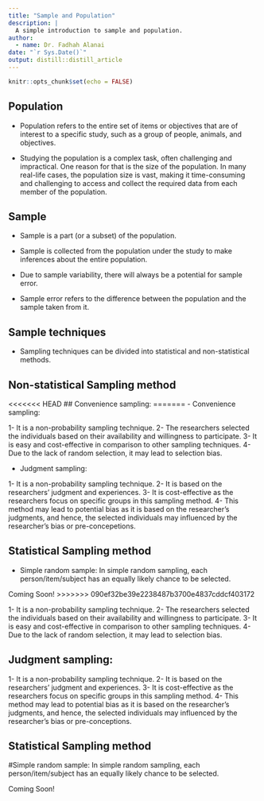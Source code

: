 ```yaml
---
title: "Sample and Population"
description: |
  A simple introduction to sample and population. 
author:
  - name: Dr. Fadhah Alanai
date: "`r Sys.Date()`"
output: distill::distill_article
---
```


```r
knitr::opts_chunk$set(echo = FALSE)
```

## Population 
- Population refers to the entire set of items or objectives that are of interest to a specific study, such as a group of people,
animals, and objectives. 

- Studying the population is a complex task, often challenging and impractical. One reason for that is the size of the 
population. In many real-life cases, the population size is vast, making it time-consuming and challenging to access and collect the required data
from each member of the population. 


## Sample

- Sample is a part (or a subset) of the population. 

- Sample is collected from the population under the study to make inferences about the entire population. 

- Due to sample variability, there will always be a potential for sample error. 

- Sample error refers to the difference between the population and the sample taken from it. 

## Sample techniques

- Sampling techniques can be divided into statistical and non-statistical methods. 

## Non-statistical Sampling method 

<<<<<<< HEAD
## Convenience sampling: 
=======
- Convenience sampling: 

1- It is a non-probability sampling technique. 
2- The researchers selected the individuals based on their availability and willingness to participate. 
3- It is easy and cost-effective in comparison to other sampling techniques. 
4- Due to the lack of random selection, it may lead to selection bias. 

- Judgment sampling:

1- It is a non-probability sampling technique. 
2- It is based on the researchers' judgment and experiences. 
3- It is cost-effective as the researchers focus on specific groups in this sampling method. 
4- This method may lead to potential bias as it is based on the researcher's judgments, and hence, the selected individuals may influenced by the researcher's bias or pre-concepetions.  


## Statistical Sampling method 

- Simple random sample: In simple random sampling, each person/item/subject has an equally likely chance to be selected. 

Coming Soon!
>>>>>>> 090ef32be39e2238487b3700e4837cddcf403172

1- It is a non-probability sampling technique. 
2- The researchers selected the individuals based on their availability and willingness to participate. 
3- It is easy and cost-effective in comparison to other sampling techniques. 
4- Due to the lack of random selection, it may lead to selection bias. 

## Judgment sampling:

1- It is a non-probability sampling technique. 
2- It is based on the researchers' judgment and experiences. 
3- It is cost-effective as the researchers focus on specific groups in this sampling method. 
4- This method may lead to potential bias as it is based on the researcher's judgments, and hence, the selected individuals may influenced by the researcher's bias or pre-conceptions.  


## Statistical Sampling method 

#Simple random sample: 
In simple random sampling, each person/item/subject has an equally likely chance to be selected. 

Coming Soon!



